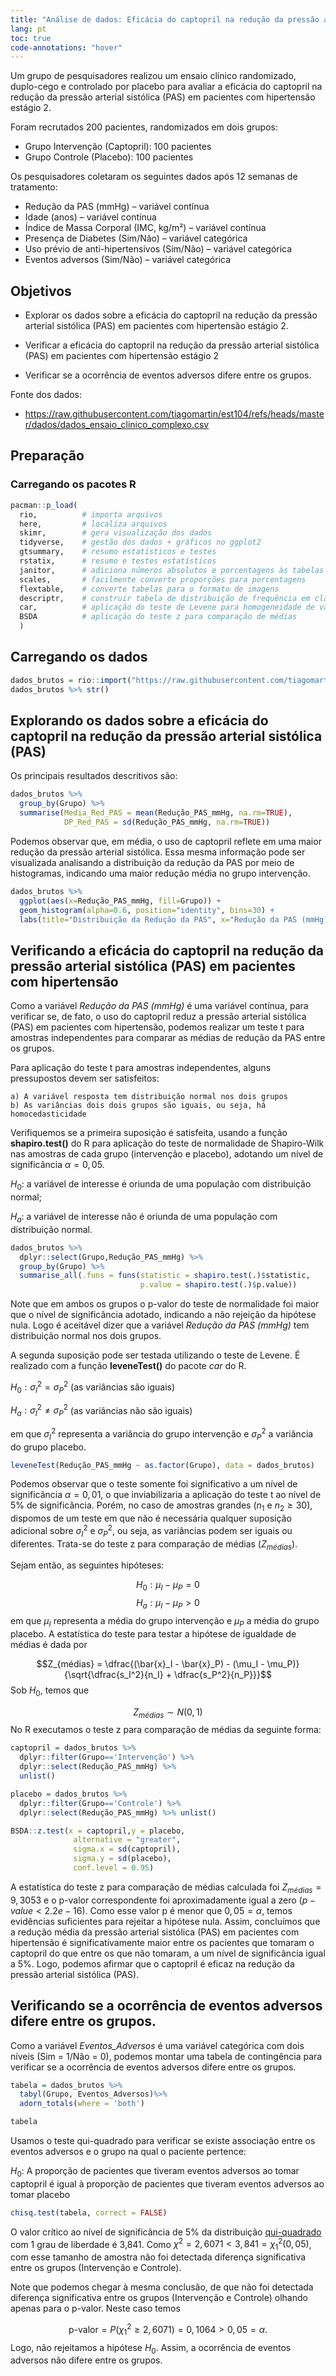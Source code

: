 ```yaml
---
title: "Análise de dados: Eficácia do captopril na redução da pressão arterial sistólica"
lang: pt
toc: true
code-annotations: "hover"
---
```


Um grupo de pesquisadores realizou um ensaio clínico randomizado, duplo-cego e controlado por placebo para avaliar a eficácia do captopril na redução da pressão arterial sistólica (PAS) em pacientes com hipertensão estágio 2.

Foram recrutados 200 pacientes, randomizados em dois grupos:

- Grupo Intervenção (Captopril): 100 pacientes
- Grupo Controle (Placebo): 100 pacientes

Os pesquisadores coletaram os seguintes dados após 12 semanas de tratamento:

- Redução da PAS (mmHg) – variável contínua
- Idade (anos) – variável contínua
- Índice de Massa Corporal (IMC, kg/m²) – variável contínua
- Presença de Diabetes (Sim/Não) – variável categórica
- Uso prévio de anti-hipertensivos (Sim/Não) – variável categórica
- Eventos adversos (Sim/Não) – variável categórica


## Objetivos

- Explorar os dados sobre a eficácia do captopril na redução da pressão arterial sistólica (PAS) em pacientes com hipertensão estágio 2.

- Verificar a eficácia do captopril na redução da pressão arterial sistólica (PAS) em pacientes com hipertensão estágio 2 
- Verificar se a ocorrência de eventos adversos difere entre os grupos.

<!-- - Investigar se há uma interação entre o efeito do captopril e a presença de diabetes na redução da PAS. -->



Fonte dos dados:

- <https://raw.githubusercontent.com/tiagomartin/est104/refs/heads/master/dados/dados_ensaio_clinico_complexo.csv>



## Preparação


### Carregando os pacotes R


```r
pacman::p_load(
  rio,          # importa arquivos
  here,         # localiza arquivos
  skimr,        # gera visualização dos dados
  tidyverse,    # gestão dos dados + gráficos no ggplot2 
  gtsummary,    # resumo estatísticos e testes
  rstatix,      # resumo e testes estatísticos
  janitor,      # adiciona números absolutos e porcentagens às tabelas
  scales,       # facilmente converte proporções para porcentagens
  flextable,    # converte tabelas para o formato de imagens
  descriptr,    # construir tabela de distribuição de frequência em classes
  car,          # aplicação do teste de Levene para homogeneidade de variâncias
  BSDA          # aplicação do teste z para comparação de médias
  ) 
```

## Carregando os dados

```r
dados_brutos = rio::import("https://raw.githubusercontent.com/tiagomartin/est104/refs/heads/master/dados/dados_ensaio_clinico_complexo.csv")
dados_brutos %>% str()
```

## Explorando os dados sobre a eficácia do captopril na redução da pressão arterial sistólica (PAS) 

Os principais resultados descritivos são:

```r
dados_brutos %>% 
  group_by(Grupo) %>% 
  summarise(Media_Red_PAS = mean(Redução_PAS_mmHg, na.rm=TRUE), 
            DP_Red_PAS = sd(Redução_PAS_mmHg, na.rm=TRUE))
```

Podemos observar que, em média, o uso de captopril reflete em uma maior redução da pressão arterial sistólica. Essa mesma informação pode ser visualizada analisando a distribuição da redução da PAS por meio de histogramas, indicando uma maior redução média no grupo intervenção.

```r
dados_brutos %>% 
  ggplot(aes(x=Redução_PAS_mmHg, fill=Grupo)) + 
  geom_histogram(alpha=0.6, position="identity", bins=30) + 
  labs(title="Distribuição da Redução da PAS", x="Redução da PAS (mmHg)", y="Frequência")
```


## Verificando a eficácia do captopril na redução da pressão arterial sistólica (PAS) em pacientes com hipertensão

Como a variável *Redução da PAS (mmHg)* é uma variável contínua, para verificar se, de fato, o uso do captopril reduz a pressão arterial sistólica (PAS) em pacientes com hipertensão, podemos realizar um teste t para amostras independentes para comparar as médias de redução da PAS entre os grupos.

Para aplicação do teste t para amostras independentes, alguns pressupostos devem ser satisfeitos:

    a) A variável resposta tem distribuição normal nos dois grupos
    b) As variâncias dois dois grupos são iguais, ou seja, há homocedasticidade
    

Verifiquemos se a primeira suposição é satisfeita, usando a função **shapiro.test()** do R para aplicação do teste de normalidade de Shapiro-Wilk nas amostras de cada grupo (intervenção e placebo), adotando um nível de significância $\alpha = 0,05$.

$H_0:$ a variável de interesse é oriunda de uma população com distribuição normal;

$H_a:$ a variável de interesse não é oriunda de uma população com distribuição normal.

```r
dados_brutos %>% 
  dplyr::select(Grupo,Redução_PAS_mmHg) %>% 
  group_by(Grupo) %>%  
  summarise_all(.funs = funs(statistic = shapiro.test(.)$statistic, 
                             p.value = shapiro.test(.)$p.value))
```

Note que em ambos os grupos o p-valor do teste de normalidade foi maior que o nível de significância adotado, indicando a não rejeição da hipótese nula. Logo é aceitável dizer que a variável *Redução da PAS (mmHg)* tem distribuição normal nos dois grupos.

A segunda suposição pode ser testada utilizando o teste de Levene. É realizado com a função **leveneTest()** do pacote *car* do R.

$H_0: \sigma_I^2 = \sigma_P^2$ (as variâncias são iguais) 

$H_a:\sigma_I^2 \neq \sigma_P^2$ (as variâncias não são iguais)


em que $\sigma_I^2$ representa a variância do grupo intervenção e $\sigma_P^2$ a variância do grupo placebo.

```r
leveneTest(Redução_PAS_mmHg ~ as.factor(Grupo), data = dados_brutos)
```

Podemos observar que o teste somente foi significativo a um nível de significância $\alpha = 0,01$, o que inviabilizaria a aplicação do teste t ao nível de $5\%$ de significância.  Porém, no caso de amostras grandes ($n_1$ e $n_2 \geq 30$), dispomos de um teste em que não é necessária qualquer suposição adicional sobre $\sigma_I^2$ e $\sigma_P^2$, ou seja, as variâncias podem ser iguais ou diferentes. Trata-se do teste z para comparação de médias ($Z_{médias}$).



Sejam então, as seguintes hipóteses:

$$H_0: \mu_I - \mu_P = 0$$
$$H_a: \mu_I - \mu_P > 0$$
em que $\mu_I$ representa a média do grupo intervenção e $\mu_P$ a média do grupo placebo. A estatística do teste para testar a hipótese de igualdade de médias é dada por

$$Z_{médias} = \dfrac{(\bar{x}_I - \bar{x}_P) - (\mu_I - \mu_P)}{\sqrt{\dfrac{s_I^2}{n_I} + \dfrac{s_P^2}{n_P}}}$$
Sob $H_0$, temos que 

$$Z_{médias} \sim N(0,1)$$
No R executamos o teste z para comparação de médias da seguinte forma:

```r
captopril = dados_brutos %>% 
  dplyr::filter(Grupo=='Intervenção') %>% 
  dplyr::select(Redução_PAS_mmHg) %>% 
  unlist()

placebo = dados_brutos %>% 
  dplyr::filter(Grupo=='Controle') %>% 
  dplyr::select(Redução_PAS_mmHg) %>% unlist()

BSDA::z.test(x = captopril,y = placebo,
              alternative = "greater",
              sigma.x = sd(captopril),
              sigma.y = sd(placebo),
              conf.level = 0.95)
```

A estatística do teste z para comparação de médias calculada foi $Z_{médias} = 9,3053$ e o p-valor correspondente foi aproximadamente igual a zero ($p-value < 2.2e-16$). Como esse valor p é menor que $0,05 = \alpha$, temos evidências suficientes para rejeitar a hipótese nula. Assim, concluímos que a redução média da pressão arterial sistólica (PAS) em pacientes com hipertensão é significativamente maior entre os pacientes que tomaram o captopril do que entre os que não tomaram, a um nível de significância igual a 5%. Logo, podemos afirmar que o captopril é eficaz na redução da pressão arterial sistólica (PAS).

## Verificando se a ocorrência de eventos adversos difere entre os grupos.

Como a variável *Eventos_Adversos* é uma variável categórica com dois níveis (Sim = 1/Não = 0), podemos montar uma tabela de contingência para verificar  se a ocorrência de eventos adversos difere entre os grupos.

```r
tabela = dados_brutos %>% 
  tabyl(Grupo, Eventos_Adversos)%>% 
  adorn_totals(where = 'both')

tabela
```

Usamos o teste qui-quadrado para verificar se existe associação entre os eventos adversos e o grupo na qual o paciente pertence:

$H_0:$ A proporção de pacientes que tiveram eventos adversos ao tomar captopril é igual à proporção de pacientes que tiveram eventos adversos ao tomar placebo

```r
chisq.test(tabela, correct = FALSE)
```

O valor crítico ao nível de significância de 5% da distribuição [qui-quadrado](/documentos/Tabela%20da%20Qui-quadrado.pdf) com 1 grau de liberdade é 3,841. Como $\chi^2 = 2,6071 < 3,841 = \chi^2_1(0,05)$, com esse tamanho de amostra não foi detectada diferença significativa entre os grupos (Intervenção e Controle).

Note que podemos chegar à mesma conclusão, de que não foi detectada diferença significativa entre os grupos (Intervenção e Controle) olhando apenas para o p-valor. Neste caso temos

$$\text{p-valor} = P(\chi_1^2 \geq 2,6071) = 0,1064 > 0,05 = \alpha.$$
Logo, não rejeitamos a hipótese $H_0$. Assim, a ocorrência de eventos adversos não difere entre os grupos.


